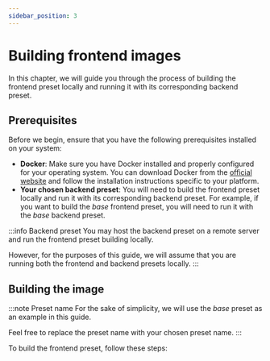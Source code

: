 ```yaml
---
sidebar_position: 3
---
```


# Building frontend images

In this chapter, we will guide you through the process of building the frontend preset locally and running it with its
corresponding backend preset.

## Prerequisites

Before we begin, ensure that you have the following prerequisites installed on your system:

- **Docker**: Make sure you have Docker installed and properly configured for your operating system.
  You can download Docker from the [official website](https://www.docker.com/) and follow the installation instructions
  specific to your platform.
- **Your chosen backend preset**: You will need to build the frontend preset locally and run it with its corresponding
  backend preset.
  For example, if you want to build the *base* frontend preset, you will need to run it with the *base*
  backend preset.

:::info Backend preset
You may host the backend preset on a remote server and run the frontend preset building locally.

However, for the purposes of this guide, we will assume that you are running both the frontend and backend presets
locally.
:::

## Building the image

:::note Preset name
For the sake of simplicity, we will use the *base* preset as an example in this guide.

Feel free to replace the preset name with your chosen preset name.
:::

To build the frontend preset, follow these steps:
